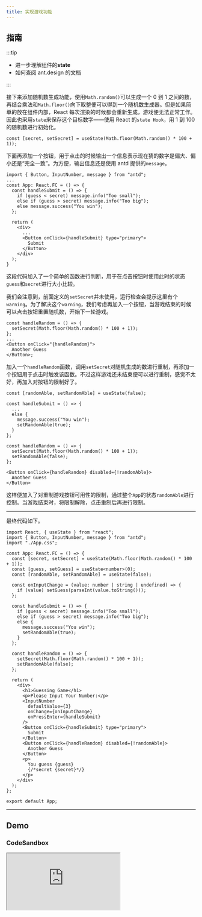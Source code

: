 ```yaml
---
title: 实现游戏功能
---
```


## 指南

:::tip

- 进一步理解组件的**state**
- 如何查阅 ant.design 的文档

:::

接下来添加随机数生成功能，使用`Math.random()`可以生成一个 0 到 1 之间的数，再结合乘法和`Math.floor()`向下取整便可以得到一个随机数生成器。但是如果简单的放在组件内部，React 每次渲染的时候都会重新生成，游戏便无法正常工作。因此也采用`state`来保存这个目标数字——使用 React 的`state Hook`，用 1 到 100 的随机数进行初始化。

```tsx
const [secret, setSecret] = useState(Math.floor(Math.random() * 100 + 1));
```

下面再添加一个按钮，用于点击的时候输出一个信息表示现在猜的数字是偏大、偏小还是“完全一致”。为方便，输出信息还是使用 antd 提供的`message`。

```tsx
import { Button, InputNumber, message } from "antd";
...
const App: React.FC = () => {
  const handleSubmit = () => {
    if (guess < secret) message.info("Too small");
    else if (guess > secret) message.info("Too big");
    else message.success("You win");
  };

  return (
    <div>
      ...
      <Button onClick={handleSubmit} type="primary">
        Submit
      </Button>
    </div>
  );
}
```

这段代码加入了一个简单的函数进行判断，用于在点击按钮时使用此时的状态`guess`和`secret`进行大小比较。

我们会注意到，前面定义的`setSecret`并未使用，运行检查会提示这里有个`warning`。为了解决这个`warning`，我们考虑再加入一个按钮，当游戏结束的时候可以点击按钮重置随机数，开始下一轮游戏。

```tsx
const handleRandom = () => {
  setSecret(Math.floor(Math.random() * 100 + 1));
};
...
<Button onClick="{handleRandom}">
  Another Guess
</Button>;
```

加入一个`handleRandom`函数，调用`setSecret`对随机生成的数进行重制，再添加一个按钮用于点击时触发该函数。不过这样游戏还未结束便可以进行重制，感觉不太好，再加入对按钮的限制好了。

```tsx
const [randomAble, setRandomAble] = useState(false);

const handleSubmit = () => {
  ...
  else {
    message.success("You win");
    setRandomAble(true);
  }
};

const handleRandom = () => {
  setSecret(Math.floor(Math.random() * 100 + 1));
  setRandomAble(false);
};

<Button onClick={handleRandom} disabled={!randomAble}>
  Another Guess
</Button>
```

这样便加入了对重制游戏按钮可用性的限制，通过整个`App`的状态`randomAble`进行控制。当游戏结束时，将限制解除，点击重制后再进行限制。

---

最终代码如下。

```tsx
import React, { useState } from "react";
import { Button, InputNumber, message } from "antd";
import "./App.css";

const App: React.FC = () => {
  const [secret, setSecret] = useState(Math.floor(Math.random() * 100 + 1));
  const [guess, setGuess] = useState<number>(0);
  const [randomAble, setRandomAble] = useState(false);

  const onInputChange = (value: number | string | undefined) => {
    if (value) setGuess(parseInt(value.toString()));
  };

  const handleSubmit = () => {
    if (guess < secret) message.info("Too small");
    else if (guess > secret) message.info("Too big");
    else {
      message.success("You win");
      setRandomAble(true);
    }
  };

  const handleRandom = () => {
    setSecret(Math.floor(Math.random() * 100 + 1));
    setRandomAble(false);
  };

  return (
    <div>
      <h1>Guessing Game</h1>
      <p>Please Input Your Number:</p>
      <InputNumber
        defaultValue={3}
        onChange={onInputChange}
        onPressEnter={handleSubmit}
      />
      <Button onClick={handleSubmit} type="primary">
        Submit
      </Button>
      <Button onClick={handleRandom} disabled={!randomAble}>
        Another Guess
      </Button>
      <p>
        You guess {guess}
        {/*secret {secret}*/}
      </p>
    </div>
  );
};

export default App;
```

---

## Demo

### CodeSandbox

<iframe
  src="https://codesandbox.io/embed/eesast-reactantd-tutorial-12-0ylln?autoresize=1&fontsize=14&hidenavigation=1&theme=dark"
  style={{
    width: "100%",
    height: "500px",
    border: "0",
    "border-radius": "4px",
    overflow: "hidden",
  }}
  title="EESΛST React+antd Tutorial 1.2"
  allow="accelerometer; ambient-light-sensor; camera; encrypted-media; geolocation; gyroscope; hid; microphone; midi; payment; usb; vr; xr-spatial-tracking"
  sandbox="allow-forms allow-modals allow-popups allow-presentation allow-same-origin allow-scripts"
></iframe>
